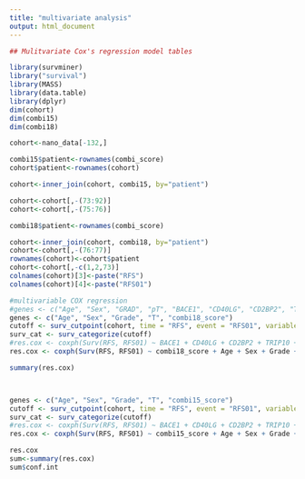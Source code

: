 ---
title: "multivariate analysis"
output: html_document
---


```{r}

## Mulitvariate Cox's regression model tables

library(survminer)
library("survival")
library(MASS)
library(data.table)
library(dplyr)
dim(cohort)
dim(combi15)
dim(combi18)

cohort<-nano_data[-132,] 

combi15$patient<-rownames(combi_score)
cohort$patient<-rownames(cohort)

cohort<-inner_join(cohort, combi15, by="patient")

cohort<-cohort[,-(73:92)]
cohort<-cohort[,-(75:76)]

combi18$patient<-rownames(combi_score)

cohort<-inner_join(cohort, combi18, by="patient")
cohort<-cohort[,-(76:77)]
rownames(cohort)<-cohort$patient
cohort<-cohort[,-c(1,2,73)]
colnames(cohort)[3]<-paste("RFS")
colnames(cohort)[4]<-paste("RFS01")

#multivariable COX regression
#genes <- c("Age", "Sex", "GRAD", "pT", "BACE1", "CD40LG", "CD2BP2", "TRIP10", "ZNF785", "SUM01_low", "combi18_1", "combi15_14")
genes <- c("Age", "Sex", "Grade", "T", "combi18_score")
cutoff <- surv_cutpoint(cohort, time = "RFS", event = "RFS01", variables = genes, minprop = 0.1, progressbar = TRUE)
surv_cat <- surv_categorize(cutoff)
#res.cox <- coxph(Surv(RFS, RFS01) ~ BACE1 + CD40LG + CD2BP2 + TRIP10 + ZNF785 + SUM01_low + combi18_1 + combi15_14 + Age + Sex + GRAD + pT, data = surv_cat)
res.cox <- coxph(Surv(RFS, RFS01) ~ combi18_score + Age + Sex + Grade + T, data = surv_cat)

summary(res.cox)



genes <- c("Age", "Sex", "Grade", "T", "combi15_score")
cutoff <- surv_cutpoint(cohort, time = "RFS", event = "RFS01", variables = genes, minprop = 0.1, progressbar = TRUE)
surv_cat <- surv_categorize(cutoff)
#res.cox <- coxph(Surv(RFS, RFS01) ~ BACE1 + CD40LG + CD2BP2 + TRIP10 + ZNF785 + SUM01_low + combi18_1 + combi15_14 + Age + Sex + GRAD + pT, data = surv_cat)
res.cox <- coxph(Surv(RFS, RFS01) ~ combi15_score + Age + Sex + Grade + T ,data = surv_cat)

res.cox
sum<-summary(res.cox)
sum$conf.int

```

